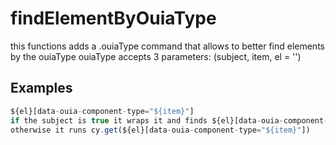 # findElementByOuiaType

this functions adds a .ouiaType command that allows to better find elements by the ouiaType
ouiaType accepts 3 parameters: (subject, item, el = '')

 ## Examples
 ```js
${el}[data-ouia-component-type="${item}"]
if the subject is true it wraps it and finds ${el}[data-ouia-component-type="${item}"]
otherwise it runs cy.get(${el}[data-ouia-component-type="${item}"])
```